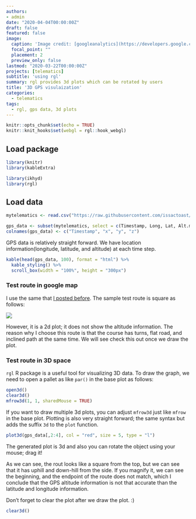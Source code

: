 ```yaml
---
authors:
- admin
date: "2020-04-04T00:00:00Z"
draft: false
featured: false
image:
  caption: 'Image credit: [googleanalytics](https://developers.google.com/analytics/terms/branding-policy)'
  focal_point: ""
  placement: 2
  preview_only: false
lastmod: "2020-03-22T00:00:00Z"
projects: [telematics]
subtitle: 'using rgl'
summary: rgl provides 3d plots which can be rotated by users
title: '3D GPS visulaization'
categories:
  - telematics
tags:
  - rgl, gps data, 3d plots
---
```


```r
knitr::opts_chunk$set(echo = TRUE)
knitr::knit_hooks$set(webgl = rgl::hook_webgl)
```

## Load package

```r
library(knitr)
library(kableExtra)
```

```r
library(ikhyd)
library(rgl)
```

## Load data

```r
mytelematics <- read.csv("https://raw.githubusercontent.com/issactoast/EnBlog/master/static/files/telematics/sampletrip.csv", header = TRUE, fill = TRUE)

gps_data <- subset(mytelematics, select = c(Timestamp, Long, Lat, Alt.m.))
colnames(gps_data) <- c("Timestamp", "x", "y", "z")
```

GPS data is relatively straight forward. We have location information(longitude, latitude, and altitude) at each time step.

```r
kable(head(gps_data, 100), format = "html") %>% 
  kable_styling() %>% 
  scroll_box(width = "100%", height = "300px")
```
### Test route in google map

I use the same that [I posted before](https://www.theissaclee.com/en/post/gpsvisulization/). The sample test route is square as follows:

![](https://www.theissaclee.com/en/post/gpsvisulization/myanimation.gif)

However, it is a 2d plot; it does not show the altitude information. The reason why I choose this route is that the course has turns, flat road, and inclined path at the same time. We will see check this out once we draw the plot.

### Test route in 3D space

`rgl` R package is a useful tool for visualizing 3D data. To draw the graph, we need to open a pallet as like `par()` in the base plot as follows:

```r
open3d()
clear3d()
mfrow3d(1, 1, sharedMouse = TRUE)
```

If you want to draw multiple 3d plots, you can adjust `mfrow3d` just like `mfrow` in the base plot. Plotting is also very straight forward; the same syntax but adds the suffix `3d` to the `plot` function.

```r
plot3d(gps_data[,2:4], col = "red", size = 5, type = "l")
```

The generated plot is 3d and also you can rotate the object using your mouse; drag it!

As we can see, the rout looks like a square from the top, but we can see that it has uphill and down-hill from the side. If you magnify it, we can see the beginning, and the endpoint of the route does not match, which I conclude that the GPS altitude information is not that accurate than the latitude and longitude information.

Don't forget to clear the plot after we draw the plot. :)

```r
clear3d()
```


